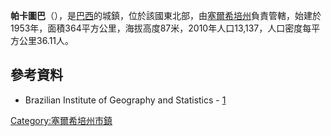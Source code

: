 {{coord|10|27|10|S|36|39|03|W|scale:30000|display=title}}

'''帕卡圖巴'''（{{lang-pt|Pacatuba}}），是[[巴西|巴西]]的城鎮，位於該國東北部，由[[塞爾希培州|塞爾希培州]]負責管轄，始建於1953年，面積364平方公里，海拔高度87米，2010年人口13,137，人口密度每平方公里36.11人。

==參考資料==
*Brazilian Institute of Geography and Statistics - [https://web.archive.org/web/20070109005631/http://www.ibge.gov.br/cidadesat/default.php]

{{Brazil-geo-stub}}
{{塞爾希培州市鎮}}
[[Category:塞爾希培州市鎮|Category:塞爾希培州市鎮]]